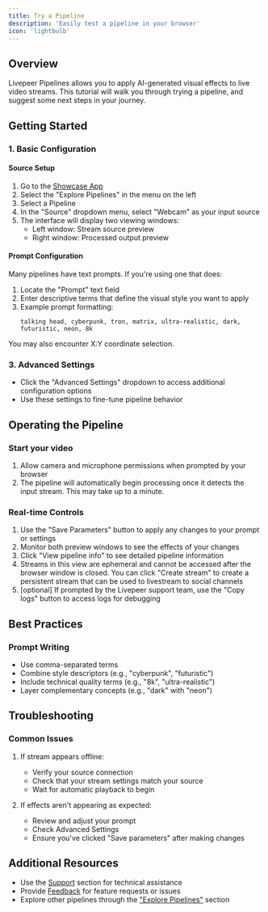 ```yaml
---
title: Try a Pipeline
description: 'Easily test a pipeline in your browser'
icon: 'lightbulb'
---
```


## Overview
Livepeer Pipelines allows you to apply AI-generated visual effects to live video streams. This tutorial will walk you through trying a pipeline, and suggest some next steps in your journey.

## Getting Started

### 1. Basic Configuration

#### Source Setup
1. Go to the [Showcase App](https://pipelines.livepeer.org/)
2. Select the "Explore Pipelines" in the menu on the left
3. Select a Pipeline
4. In the "Source" dropdown menu, select "Webcam" as your input source
5. The interface will display two viewing windows:
   - Left window: Stream source preview
   - Right window: Processed output preview

#### Prompt Configuration
Many pipelines have text prompts. If you're using one that does:
1. Locate the "Prompt" text field
2. Enter descriptive terms that define the visual style you want to apply
3. Example prompt formatting:
   ```
   talking head, cyberpunk, tron, matrix, ultra-realistic, dark, futuristic, neon, 8k
   ```

You may also encounter X:Y coordinate selection.

### 3. Advanced Settings
- Click the "Advanced Settings" dropdown to access additional configuration options
- Use these settings to fine-tune pipeline behavior

## Operating the Pipeline

### Start your video
1. Allow camera and microphone permissions when prompted by your browser
2. The pipeline will automatically begin processing once it detects the input stream. This may take up to a minute.

### Real-time Controls
1. Use the "Save Parameters" button to apply any changes to your prompt or settings
2. Monitor both preview windows to see the effects of your changes
3. Click "View pipeline info" to see detailed pipeline information
4. Streams in this view are ephemeral and cannot be accessed after the browser window is closed. You can click "Create stream" to create a persistent stream that can be used to livestream to social channels
5. [optional] If prompted by the Livepeer support team, use the "Copy logs" button to access logs for debugging


## Best Practices

### Prompt Writing
- Use comma-separated terms
- Combine style descriptors (e.g., "cyberpunk", "futuristic")
- Include technical quality terms (e.g., "8k", "ultra-realistic")
- Layer complementary concepts (e.g., "dark" with "neon")

## Troubleshooting

### Common Issues
1. If stream appears offline:
   - Verify your source connection
   - Check that your stream settings match your source
   - Wait for automatic playback to begin

2. If effects aren't appearing as expected:
   - Review and adjust your prompt
   - Check Advanced Settings
   - Ensure you've clicked "Save parameters" after making changes

## Additional Resources

- Use the [Support](https://discord.gg/livepeer) section for technical assistance
- Provide [Feedback](https://livepeer.notion.site/15f0a348568781aab037c863d91b05e2) for feature requests or issues
- Explore other pipelines through the ["Explore Pipelines"](https://pipelines.livepeer.org/explore) section
